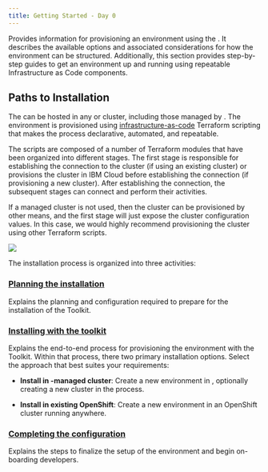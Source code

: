 ```yaml
---
title: Getting Started - Day 0
---
```



<PageDescription>

Provides information for provisioning
an environment using the <Globals name="longName"/>. It describes the available options
and associated considerations for how the environment can be structured. Additionally,
this section provides step-by-step guides to get an environment up and running 
using repeatable Infrastructure as Code components.

</PageDescription>

## Paths to Installation

The <Globals name="longName"/> <Globals name="env"/> can be hosted in 
any <Globals name="kube"/> or <Globals name="ocp"/> cluster, including those managed by <Globals name="ic"/>. The 
environment is provisioned using [infrastructure-as-code](/admin/iasc) Terraform scripting that makes the process 
declarative, automated, and repeatable.

The scripts are composed of a number of Terraform modules that have been organized into different stages. The first 
stage is responsible for establishing the connection to the cluster (if using an existing cluster) or provisions the
cluster in IBM Cloud before establishing the connection (if provisioning a new cluster). After establishing the connection,
the subsequent stages can connect and perform their activities. 

If a managed <Globals name="ic"/> cluster is not used, 
then the cluster can be provisioned by other means, and the first stage will just expose the cluster configuration 
values. In this case, we would highly recommend provisioning the cluster using other Terraform scripts.

![](/images/install.png)

The installation process is organized into three activities:

### [Planning the installation](/getting-started-day-0/plan-installation/ibm-cloud) 

Explains the planning and configuration required to prepare for the installation of the Toolkit.

### [Installing with the toolkit](/getting-started-day-0/install-toolkit/ibm-cloud)

Explains the end-to-end process for provisioning the environment with the Toolkit. Within that process, there two 
primary installation options. Select the approach that best suites your requirements:

* **Install in <Globals name="ic"/>-managed cluster**: Create a new environment in <Globals name="ic"/>, optionally 
  creating a new cluster in the process.

* **Install in existing OpenShift**: Create a new environment in an OpenShift cluster running anywhere.

### [Completing the configuration](/getting-started-day-0/post-installation)

Explains the steps to finalize the setup of the environment and begin on-boarding developers.
